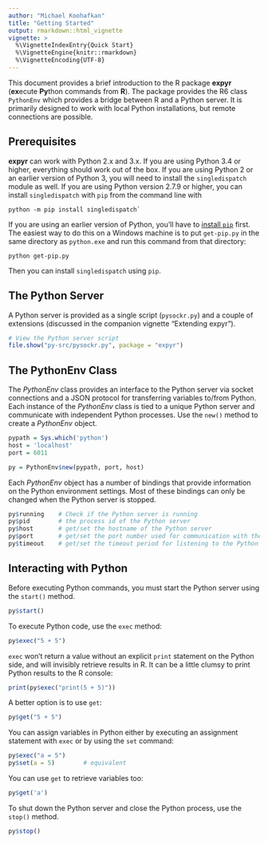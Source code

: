 ```yaml
---
author: "Michael Koohafkan"
title: "Getting Started"
output: rmarkdown::html_vignette
vignette: >
  %\VignetteIndexEntry{Quick Start} 
  %\VignetteEngine{knitr::rmarkdown}
  %\VignetteEncoding{UTF-8}
---
```


This document provides a brief introduction to the R package **expyr** 
(**ex**ecute **Py**thon commands from **R**). The package provides the R6 class
`PythonEnv` which provides a bridge between R and a Python server. It is primarily
designed to work with local Python installations, but remote connections are possible.

## Prerequisites

**expyr** can work with Python 2.x and 3.x. If you are using Python 3.4 or higher,
everything should work out of the box. If you are using Python 2 or an earlier
version of Python 3, you will need to install the `singledispatch` module as well. 
If you are using Python version 2.7.9 or higher, you can install `singledispatch` 
with `pip` from the command line with 

```
python -m pip install singledispatch`
```

If you are using an earlier version of Python, you'll have to 
[install `pip`](http://pip.readthedocs.io/en/latest/installing/) first.
The easiest way to do this on a Windows machine is to put `get-pip.py` in 
the same directory as `python.exe` and run this command from that  directory:

```
python get-pip.py
```

Then you can install `singledispatch` using `pip`.

## The Python Server

A Python server is provided as a single script (`pysockr.py`) and a couple of 
extensions (discussed in the companion vignette "Extending expyr").

```r
# View the Python server script
file.show("py-src/pysockr.py", package = "expyr")
```

## The PythonEnv Class

The *PythonEnv* class provides an interface to the Python server via socket 
connections and a JSON protocol for transferring variables to/from Python. Each 
instance of the *PythonEnv* class is tied to a unique Python server and 
communicate with independent Python processes. Use the `new()` method to create 
a *PythonEnv* object.

```r
pypath = Sys.which('python')
host = 'localhost'
port = 6011

py = PythonEnv$new(pypath, port, host)
```

Each *PythonEnv* object has a number of bindings that provide information on the
Python environment settings. Most of these bindings can only be changed when the
Python server is stopped.

```r
py$running    # Check if the Python server is running
py$pid        # the process id of the Python server
py$host       # get/set the hostname of the Python server
py$port       # get/set the port number used for communication with the Python server
py$timeout    # get/set the timeout period for listening to the Python server
```

## Interacting with Python 

Before executing Python commands, you must start the Python server using the 
`start()` method. 

```r
py$start()
```

To execute Python code, use the `exec` method:

```r
py$exec("5 + 5")
```

`exec` won't return a value without an explicit `print` statement on the Python
side, and will invisibly retrieve results in R. It can be a little clumsy to
print Python results to the R console:

```r
print(py$exec("print(5 + 5)"))
```

A better option is to use `get`:

```r
py$get("5 + 5")
```

You can assign variables in Python either by executing an assignment statement
with `exec` or by using the `set` command:

```r
py$exec("a = 5")
py$set(a = 5)        # equivalent
```

You can use `get` to retrieve variables too:

```r
py$get('a')
```

To shut down the Python server and close the Python process, 
use the `stop()` method. 

```r
py$stop()
```
